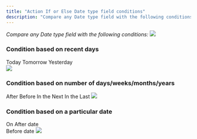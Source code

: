 ```yaml
---
title: "Action If or Else Date type field conditions"
description: "Compare any Date type field with the following conditions"
---
```


*Compare any Date type field with the following conditions:*
![](https://s3.amazonaws.com/cdn.freshdesk.com/data/helpdesk/attachments/production/48229985627/original/159LMUPQTU_FNrOAnKJinzRADJrxFb_CMg.png?1654169676)

### Condition based on recent days
Today
Tomorrow
Yesterday  
![](https://s3.amazonaws.com/cdn.freshdesk.com/data/helpdesk/attachments/production/48229985759/original/wVPRMIZ00kH9kEt809SBzcNyGmwEyodnxA.png?1654169706)

### Condition based on number of days/weeks/months/years
After
Before
In the Next
In the Last
![](https://s3.amazonaws.com/cdn.freshdesk.com/data/helpdesk/attachments/production/48229985895/original/qTOPWtgeMY84w6bc6CfqKtmBfWOh7aWdRQ.png?1654169728)

### Condition based on a particular date
On
After date  
Before date
![](https://s3.amazonaws.com/cdn.freshdesk.com/data/helpdesk/attachments/production/48229986044/original/TLSgW1ER0tM-9b8o6fE_8uc60y56NnJVgg.png?1654169791)
